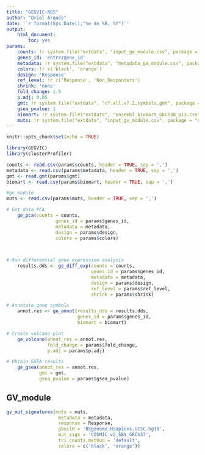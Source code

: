 ```yaml
---
title: "GEGVIC-NGS"
author: "Oriol Arqués"
date: '`r format(Sys.Date(),"%e de %B, %Y")`'
output: 
    html_document:
        toc: yes
params:
    counts: !r system.file("extdata", "input_ge_module.csv", package = "GEGVIC")
    genes_id: 'entrezgene_id'
    metadata: !r system.file("extdata", "metadata_ge_module.csv", package = "GEGVIC")
    colors: !r c('black', 'orange')
    design: 'Response'
    ref_level: !r c('Response', 'Non_Responders')
    shrink: 'none'
    fold_change: 1.5
    p.adj: 0.05
    gmt: !r system.file("extdata", "c7.all.v7.2.symbols.gmt", package = "GEGVIC")
    gsea_pvalue: 1
    biomart: !r system.file("extdata", "ensembl_biomart_GRCh38_p13.csv", package = "GEGVIC")
    muts: !r system.file("extdata", "input_gv_module.csv", package = "GEGVIC")
---
```


```r
knitr::opts_chunk$set(echo = TRUE)
```


```r
library(GEGVIC)
library(clusterProfiler)

counts <- read.csv(params$counts, header = TRUE, sep = ',')
metadata <- read.csv(params$metadata, header = TRUE, sep = ',')
gmt <- read.gmt(params$gmt)
biomart <- read.csv(params$biomart, header = TRUE, sep = ',')

#gv_module
muts <- read.csv(params$muts, header = TRUE, sep = ',')

```


```r
# Get data PCA
    ge_pca(counts = counts,
                  genes_id = params$genes_id,
                  metadata = metadata,
                  design = params$design,
                  colors = params$colors)

    
```


```r
# Run differential gene expression analysis
    results.dds <- ge_diff_exp(counts = counts,
                               genes_id = params$genes_id,
                               metadata = metadata,
                               design = params$design,
                               ref_level = params$ref_level,
                               shrink = params$shrink)
```


```r
# Annotate gene symbols
    annot.res <- ge_annot(results_dds = results.dds,
                          genes_id = params$genes_id,
                          biomart = biomart)

```


```r
# Create volcano plot
    ge_volcano(annot_res = annot.res,
               fold_change = params$fold_change,
               p.adj = params$p.adj)
```


```r
# Obtain GSEA results
    ge_gsea(annot_res = annot.res,
            gmt = gmt,
            gsea_pvalue = params$gsea_pvalue)

```


## GV_module 
```r
gv_mut_signatures(muts = muts,
                   metadata = metadata,
                   response = Response,
                   gbuild = 'BSgenome.Hsapiens.UCSC.hg19',
                   mut_sigs = 'COSMIC_v2_SBS_GRCh37',
                   tri.counts.method = 'default',
                   colors = c('black', 'orange'))
```


